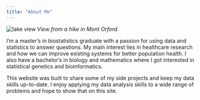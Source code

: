 ```yaml
---
title: "About Me"
---
```


![lake view](Images/IMG-20190802-WA0016.jpg)
*View from a hike in Mont Orford.*  

I'm a master's in biostatistics graduate with a passion for using data and statistics to answer questions. My main interest lies in healthcare research and how we can improve existing systems for better population health. I also have a bachelor's in biology and mathematics where I got interested in statistical genetics and bioinformatics. 

This website was built to share some of my side projects and keep my data skills up-to-date. I enjoy applying my data analysis skills to a wide range of problems and hope to show that on this site. 